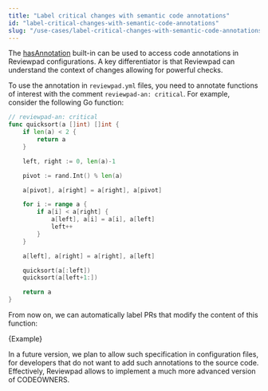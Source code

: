 ```yaml
---
title: "Label critical changes with semantic code annotations"
id: "label-critical-changes-with-semantic-code-annotations"
slug: "/use-cases/label-critical-changes-with-semantic-code-annotations"
---
```



The [hasAnnotation](/guides/built-ins#hasannotation) built-in can be used to access code annotations in Reviewpad configurations. A key differentiator is that Reviewpad can understand the context of changes allowing for powerful checks.

To use the annotation in `reviewpad.yml` files, you need to annotate functions of interest with the comment `reviewpad-an: critical`. For example, consider the following Go function:

```go
// reviewpad-an: critical
func quicksort(a []int) []int {
	if len(a) < 2 {
		return a
	}

	left, right := 0, len(a)-1

	pivot := rand.Int() % len(a)

	a[pivot], a[right] = a[right], a[pivot]

	for i := range a {
		if a[i] < a[right] {
			a[left], a[i] = a[i], a[left]
			left++
		}
	}

	a[left], a[right] = a[right], a[left]

	quicksort(a[:left])
	quicksort(a[left+1:])

	return a
}
```

From now on, we can automatically label PRs that modify the content of this function:

<CodeBlock language="yml">{Example}</CodeBlock>

In a future version, we plan to allow such specification in configuration files, for developers that do not want to add such annotations to the source code. Effectively, Reviewpad allows to implement a much more advanced version of CODEOWNERS.
